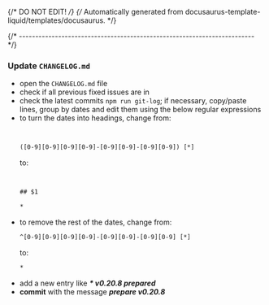 {/* DO NOT EDIT! */}
{/* Automatically generated from docusaurus-template-liquid/templates/docusaurus. */}

{/* ------------------------------------------------------------------------ */}

### Update `CHANGELOG.md`

- open the `CHANGELOG.md` file
- check if all previous fixed issues are in
- check the latest commits `npm run git-log`; if necessary, copy/paste lines,
  group by dates and edit them using the below regular expressions
- to turn the dates into headings, change from:
  ```txt


  ([0-9][0-9][0-9][0-9]-[0-9][0-9]-[0-9][0-9]) [*]
  ```
  to:
  ```txt


  ## $1

  *
  ```
- to remove the rest of the dates, change from:
  ```txt
  ^[0-9][0-9][0-9][0-9]-[0-9][0-9]-[0-9][0-9] [*]
  ```
  to:
  ```txt
  *
  ```
- add a new entry like _**\* v0.20.8 prepared**_
- **commit** with the message _**prepare v0.20.8**_
